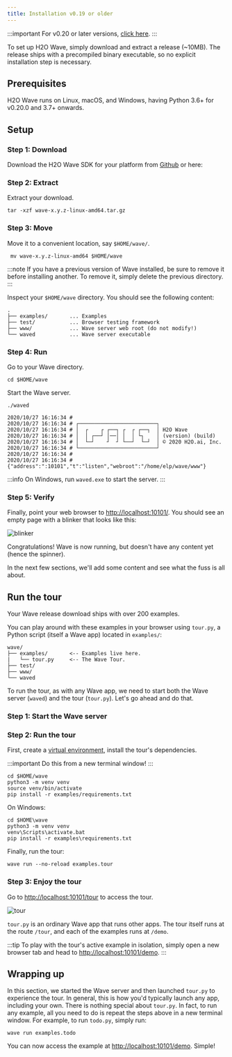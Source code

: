 ```yaml
---
title: Installation v0.19 or older
---
```


:::important
For v0.20 or later versions, [click here](/docs/installation).
:::

To set up H2O Wave, simply download and extract a release (~10MB). The release ships with a precompiled binary executable, so no explicit installation step is necessary.

## Prerequisites

H2O Wave runs on Linux, macOS, and Windows, having Python 3.6+ for v0.20.0 and 3.7+ onwards.

## Setup

### Step 1: Download

Download the H2O Wave SDK for your platform from [Github](https://github.com/h2oai/wave/releases/latest) or here:


<Downloads />

### Step 2: Extract

Extract your download.

```shell
tar -xzf wave-x.y.z-linux-amd64.tar.gz
```

### Step 3: Move

Move it to a convenient location, say `$HOME/wave/`.

```shell
 mv wave-x.y.z-linux-amd64 $HOME/wave
```

:::note
If you have a previous version of Wave installed, be sure to remove it before installing another. To remove it, simply delete the previous directory.
:::

Inspect your `$HOME/wave` directory. You should see the following content:

```
.
├── examples/       ... Examples
├── test/           ... Browser testing framework
├── www/            ... Wave server web root (do not modify!)
└── waved           ... Wave server executable
```

### Step 4: Run

Go to your Wave directory.

```shell
cd $HOME/wave
```

Start the Wave server.

```shell
./waved
```

```
2020/10/27 16:16:34 # 
2020/10/27 16:16:34 # ┌─────────────────────────┐
2020/10/27 16:16:34 # │  ┌    ┌ ┌──┐ ┌  ┌ ┌──┐  │ H2O Wave
2020/10/27 16:16:34 # │  │ ┌──┘ │──│ │  │ └┐    │ (version) (build)
2020/10/27 16:16:34 # │  └─┘    ┘  ┘ └──┘  └─┘  │ © 2020 H2O.ai, Inc.
2020/10/27 16:16:34 # └─────────────────────────┘
2020/10/27 16:16:34 # 
2020/10/27 16:16:34 # {"address":":10101","t":"listen","webroot":"/home/elp/wave/www"}
```

:::info
On Windows, run `waved.exe` to start the server.
:::

### Step 5: Verify

Finally, point your web browser to [http://localhost:10101/](http://localhost:10101/). You should see an empty page with a blinker that looks like this:

![blinker](assets/installation__waiting.gif)

Congratulations! Wave is now running, but doesn't have any content yet (hence the spinner).

In the next few sections, we'll add some content and see what the fuss is all about.

## Run the tour


Your Wave release download ships with over 200 examples.

You can play around with these examples in your browser using `tour.py`, a Python script (itself a Wave app) located in `examples/`:

```none title="Contents of $HOME/wave"
wave/
├── examples/       <-- Examples live here.
|   └── tour.py     <-- The Wave Tour.
├── test/           
├── www/            
└── waved
```

To run the tour, as with any Wave app, we need to start both the Wave server (`waved`) and the tour (`tour.py`). Let's go ahead and do that.

### Step 1: Start the Wave server

<StartQ/>

### Step 2: Run the tour

First, create a [virtual environment](https://docs.python.org/3/tutorial/venv.html), install the tour's dependencies.

:::important
Do this from a new terminal window!
:::

```shell
cd $HOME/wave
python3 -m venv venv
source venv/bin/activate
pip install -r examples/requirements.txt
```

On Windows:

```shell
cd $HOME\wave
python3 -m venv venv
venv\Scripts\activate.bat
pip install -r examples\requirements.txt
```

Finally, run the tour:

```shell
wave run --no-reload examples.tour
```

### Step 3: Enjoy the tour

Go to [http://localhost:10101/tour](http://localhost:10101/tour) to access the tour.

![tour](assets/tour__tour.png)

`tour.py` is an ordinary Wave app that runs other apps. The tour itself runs at the route `/tour`, and each of the examples runs at `/demo`.

:::tip
To play with the tour's active example in isolation, simply open a new browser tab and head to [http://localhost:10101/demo](http://localhost:10101/demo).
:::

## Wrapping up

In this section, we started the Wave server and then launched `tour.py` to experience the tour. In general, this is how you'd typically launch any app, including your own. There is nothing special about `tour.py`. In fact, to run any example, all you need to do is repeat the steps above in a new terminal window. For example, to run `todo.py`, simply run:

```shell
wave run examples.todo
```

You can now access the example at [http://localhost:10101/demo](http://localhost:10101/demo). Simple!

